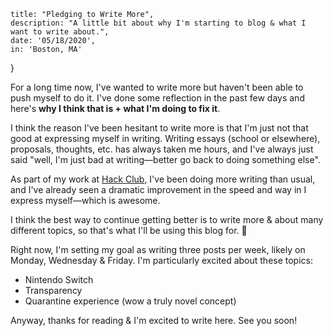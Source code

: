 
	title: "Pledging to Write More",
	description: "A little bit about why I'm starting to blog & what I want to write about.",
	date: '05/18/2020',
	in: 'Boston, MA'
}


For a long time now, I've wanted to write more but haven't been able to push myself to do it. I've done some reflection in the past few days and here's **why I think that is + what I'm doing to fix it**.

I think the reason I've been hesitant to write more is that I'm just not that good at expressing myself in writing. Writing essays (school or elsewhere), proposals, thoughts, etc. has always taken me hours, and I've always just said "well, I'm just bad at writing—better go back to doing something else".

As part of my work at [Hack Club](https://hackclub.com), I've been doing more writing than usual, and I've already seen a dramatic improvement in the speed and way in I express myself—which is awesome.

I think the best way to continue getting better is to write more & about many different topics, so that's what I'll be using this blog for. 🙂

Right now, I'm setting my goal as writing three posts per week, likely on Monday, Wednesday & Friday. I'm particularly excited about these topics:

- Nintendo Switch
- Transparency
- Quarantine experience (wow a truly novel concept)

Anyway, thanks for reading & I'm excited to write here. See you soon!